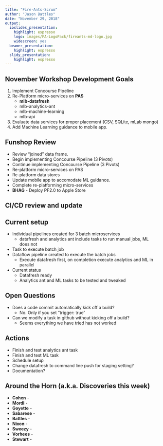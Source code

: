 ```yaml
---
title: "Fire-Ants-Scrum"
author: "Jason Battles"
date: "November 29, 2018"
output:
  ioslides_presentation:
    highlight: espresso
    logo: images/FA-LogoPack/fireants-md-logo.jpg
    widescreen: yes
  beamer_presentation:
    highlight: espresso
  slidy_presentation:
    highlight: espresso
---
```


## November Workshop Development Goals
1. Implement Concourse Pipeline
2. Re-Platform micro-services on **PAS**
    - **mlb-datafresh**
    - mlb-analytics-ant  
    - mlb-machine-learning
    - mlb-api 
3. Evaluate data services for proper placement (CSV, SQLite, mLab mongo)
4. Add Machine Learning guidance to mobile app.
 
## Funshop Review

* Review "joined" data frame.
* Begin implementing Concourse Pipeline (3 Pivots)
* Continue implementing Concourse Pipeline (3 Pivots)
* Re-platform micro-services on PAS
* Re-platform data stores
* Update mobile app to accomodate ML guidance.   
* Complete re-platforming micro-services
* **BHAG** - Deploy PF2.0 to Apple Store

## CI/CD review and update

## Current setup
* Individual pipelines created for 3 batch microservices
  - datafresh and analytics ant include tasks to run manual jobs, ML does not
* Task to execute batch job
* Dataflow pipeline created to execute the batch jobs
  - Execute datafresh first, on completion execute analytics and ML in parallel
* Current status
  - Datafresh ready
  - Analytics ant and ML tasks to be tested and tweaked

## Open Questions
* Does a code commit automatically kick off a build? 
  - No. Only if you set "trigger: true" 
* Can we modify a task in github without kicking off a build? 
  - Seems everything we have tried has not worked

## Actions
* Finish and test analytics ant task
* Finish and test ML task
* Schedule setup
* Change datafresh to command line push for staging setting? 
* Documentation?
    
## Around the Horn (a.k.a. Discoveries this week)

* **Cohen** - 
* **Mordi** - 
* **Goyette** - 
* **Sabarese** -
* **Battles** - 
* **Nixon** - 
* **Sweezy** - 
* **Vorhees** - 
* **Stewart** - 

                  

                                
